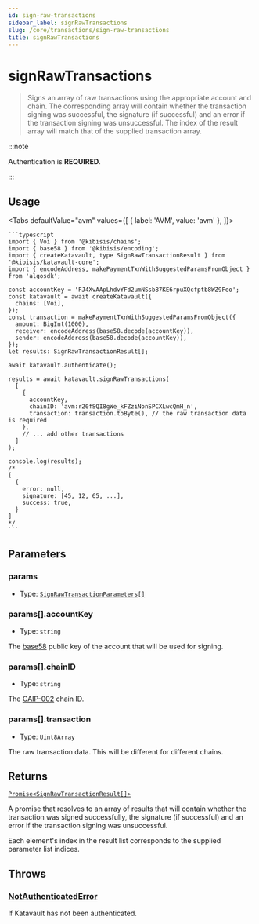 ```yaml
---
id: sign-raw-transactions
sidebar_label: signRawTransactions
slug: /core/transactions/sign-raw-transactions
title: signRawTransactions
---
```



<!-- components -->

<!-- constants -->

# signRawTransactions

> Signs an array of raw transactions using the appropriate account and chain.
> The corresponding array will contain whether the transaction signing was successful, the signature (if successful) and an error if the transaction signing was unsuccessful.
> The index of the result array will match that of the supplied transaction array.

:::note

Authentication is **REQUIRED**.

:::

<SectionBreak />

## Usage

<Tabs
  defaultValue="avm"
  values={[
    { label: 'AVM', value: 'avm' },
  ]}>
  <TabItem value="avm">

    ```typescript
    import { Voi } from '@kibisis/chains';
    import { base58 } from '@kibisis/encoding';
    import { createKatavault, type SignRawTransactionResult } from '@kibisis/katavault-core';
    import { encodeAddress, makePaymentTxnWithSuggestedParamsFromObject } from 'algosdk';

    const accountKey = 'FJ4XvAApLhdvYFd2umNSsb87KE6rpuXQcfptb8WZ9Feo';
    const katavault = await createKatavault({
      chains: [Voi],
    });
    const transaction = makePaymentTxnWithSuggestedParamsFromObject({
      amount: BigInt(1000),
      receiver: encodeAddress(base58.decode(accountKey)),
      sender: encodeAddress(base58.decode(accountKey)),
    });
    let results: SignRawTransactionResult[];

    await katavault.authenticate();

    results = await katavault.signRawTransactions(
      [
        {
          accountKey,
          chainID: 'avm:r20fSQI8gWe_kFZziNonSPCXLwcQmH_n',
          transaction: transaction.toByte(), // the raw transaction data is required
        },
        // ... add other transactions
      ]
    );

    console.log(results);
    /*
    [
      {
        error: null,
        signature: [45, 12, 65, ...],
        success: true,
      }
    ]
    */
    ```

  </TabItem>
</Tabs>

<SectionBreak />

## Parameters

### params

* Type: [`SignRawTransactionParameters[]`](04-glossary/02-types.mdx#signrawtransactionparameters)

### params[].accountKey

* Type: `string`

The <a href={BASE_58_SPECIFICATION_URL} rel="noopener noreferrer" target="_blank">base58</a> public key of the account that will be used for signing.

### params[].chainID

* Type: `string`

The <a href={CAIP_002_SPECIFICATION_URL} rel="noopener noreferrer" target="_blank">CAIP-002</a> chain ID.

### params[].transaction

* Type: `Uint8Array`

The raw transaction data. This will be different for different chains.

<SectionBreak />

## Returns

[`Promise<SignRawTransactionResult[]>`](04-glossary/02-types.mdx#signrawtransactionresult)

A promise that resolves to an array of results that will contain whether the transaction was signed successfully, the signature (if successful) and an error if the transaction signing was unsuccessful.

Each element's index in the result list corresponds to the supplied parameter list
indices.

## Throws

### [NotAuthenticatedError](04-glossary/03-errors.mdx#notauthenticatederror)

If Katavault has not been authenticated.
